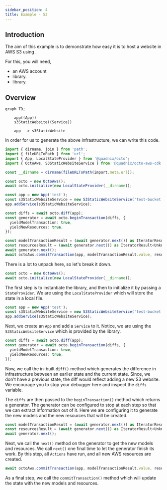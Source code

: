 ```yaml
---
sidebar_position: 4
title: Example - S3
---
```



## Introduction
The aim of this example is to demonstrate how easy it is to host a website in AWS S3 using <Brand/>.

For this, you will need,
* an AWS account
* <Brand codify format="lower" /> library.
* <Brand codify format="lower" variation="proj-aws-cdk" /> library.

## Overview
```mermaid
graph TD;

    app((App))
    s3StaticWebsite((Service))

    app --> s3StaticWebsite
```

In order for us to generate the above infrastructure, we can write this code.
```typescript
import { dirname, join } from 'path';
import { fileURLToPath } from 'url';
import { App, LocalStateProvider } from '@quadnix/octo';
import { OctoAws, S3StaticWebsiteService } from '@quadnix/octo-aws-cdk';

const __dirname = dirname(fileURLToPath(import.meta.url));

const octo = new OctoAws();
await octo.initialize(new LocalStateProvider(__dirname));

const app = new App('test');
const s3StaticWebsiteService = new S3StaticWebsiteService('test-bucket');
app.addService(s3StaticWebsiteService);

const diffs = await octo.diff(app);
const generator = await octo.beginTransaction(diffs, {
  yieldModelTransaction: true,
  yieldNewResources: true,
});

const modelTransactionResult = (await generator.next()) as IteratorResult<DiffMetadata[][]>;
const resourcesResult = (await generator.next()) as IteratorResult<UnknownResource[]>;
await generator.next();
await octoAws.commitTransaction(app, modelTransactionResult.value, resourcesResult.value);
```

There is a lot to unpack here, so let's break it down.

```typescript
const octo = new OctoAws();
await octo.initialize(new LocalStateProvider(__dirname));
```
The first step is to instantiate the <Brand codify format="lower" variation="proj-aws-cdk" /> library,
and then to initialize it by passing a `StateProvider`.
We are using the `LocalStateProvider` which will store the state in a local file.

```typescript
const app = new App('test');
const s3StaticWebsiteService = new S3StaticWebsiteService('test-bucket');
app.addService(s3StaticWebsiteService);
```
Next, we create an <Brand codify format="lower" /> `App` and add a `Service` to it.
Notice, we are using the `S3StaticWebsiteService` which is provided by the
<Brand codify format="lower" variation="proj-aws-cdk" /> library.

```typescript
const diffs = await octo.diff(app);
const generator = await octo.beginTransaction(diffs, {
  yieldModelTransaction: true,
  yieldNewResources: true,
});
```
Now, we call the in-built `diff()` method which generates the difference in infrastructure between an earlier state
and the current state. Since, we don't have a previous state, the diff would reflect adding a new S3 website.
We encourage you to stop your debugger here and inspect the `diffs` variable.

The `diffs` are then passed to the `beginTransaction()` method which returns a generator.
The generator can be configured to stop at each step so that we can extract information out of it.
Here we are configuring it to generate the new models and the new resources that will be created.

```typescript
const modelTransactionResult = (await generator.next()) as IteratorResult<DiffMetadata[][]>;
const resourcesResult = (await generator.next()) as IteratorResult<UnknownResource[]>;
await generator.next();
```
Next, we call the `next()` method on the generator to get the new models and resources.
We call `next()` one final time to let the generator finish its work.
By this step, all `Actions` have run, and all new AWS resources are created.

```typescript
await octoAws.commitTransaction(app, modelTransactionResult.value, resourcesResult.value);
```
As a final step, we call the `commitTransaction()` method which will update the state with the new models and resources.
